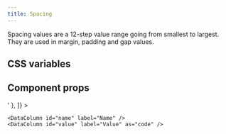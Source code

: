 ```yaml
---
title: Spacing
---
```


Spacing values are a 12-step value range going from smallest to largest.
They are used in margin, padding and gap values.

<Example>
  <SpacingExample />
</Example>

## CSS variables

<Example>
  <DataTable
    data={[
      { name: '--spacing-1', value: '4px' },
      { name: '--spacing-2', value: '8px' },
      { name: '--spacing-3', value: '12px' },
      { name: '--spacing-4', value: '14px' },
      { name: '--spacing-5', value: '16px' },
      { name: '--spacing-6', value: '24px' },
      { name: '--spacing-7', value: '32px' },
      { name: '--spacing-8', value: '40px' },
      { name: '--spacing-9', value: '48px' },
      { name: '--spacing-10', value: '64px' },
      { name: '--spacing-11', value: '96px' },
      { name: '--spacing-12', value: '128px' },
    ]}
  >
    <DataColumn id="name" label="Name" />
    <DataColumn id="value" label="Value" />
  </DataTable>
</Example>

## Component props

<Example>
  <DataTable
    data={[
      { name: 'margin, padding, gap', value: 'Responsive<"1" | "2" | "3" | "4" | "5" | "6" | "7" | "8" | "9" | "10" | "11" | "12">' },
    ]}
  >

    <DataColumn id="name" label="Name" />
    <DataColumn id="value" label="Value" as="code" />

  </DataTable>
</Example>
